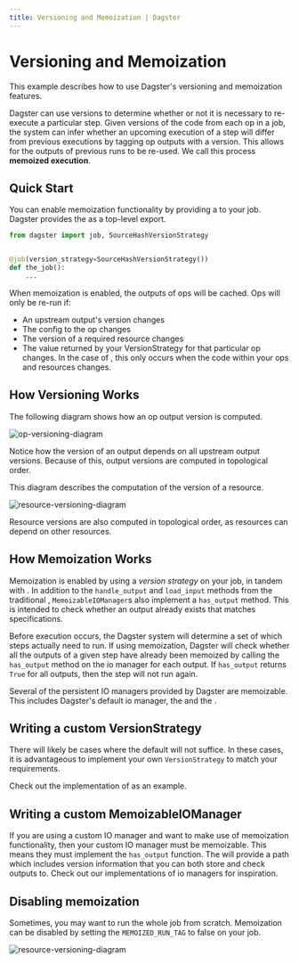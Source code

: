 ```yaml
---
title: Versioning and Memoization | Dagster
---
```


# Versioning and Memoization <Experimental />

<CodeReferenceLink filePath="examples/docs_snippets/docs_snippets/guides/dagster/versioning_memoization" />

This example describes how to use Dagster's versioning and memoization features.

Dagster can use versions to determine whether or not it is necessary to re-execute a particular step. Given versions of the code from each op in a job, the system can infer whether an upcoming execution of a step will differ from previous executions by tagging op outputs with a version. This
allows for the outputs of previous runs to be re-used. We call this process **memoized execution**.

## Quick Start

You can enable memoization functionality by providing a <PyObject object="VersionStrategy"/> to your job. Dagster provides the <PyObject object="SourceHashVersionStrategy"/> as a top-level export.

```python file=/guides/dagster/versioning_memoization/memoization_enabled_job.py
from dagster import job, SourceHashVersionStrategy


@job(version_strategy=SourceHashVersionStrategy())
def the_job():
    ...
```

When memoization is enabled, the outputs of ops will be cached. Ops will only be re-run if:

- An upstream output's version changes
- The config to the op changes
- The version of a required resource changes
- The value returned by your VersionStrategy for that particular op changes. In the case of <PyObject object="SourceHashVersionStrategy"/>, this only occurs when the code within your ops and resources changes.

## How Versioning Works

The following diagram shows how an op output version is computed.

<Image
  alt="op-versioning-diagram"
  src="/images/guides/versioning_memoization/op-version-computation.png"
  width={3808}
  height={2414}
/>

Notice how the version of an output depends on all upstream output versions. Because of this, output versions are computed in topological order.

This diagram describes the computation of the version of a resource.

<Image
  alt="resource-versioning-diagram"
  src="/images/guides/versioning_memoization/resource-version-computation.png"
  width={3808}
  height={2414}
/>

Resource versions are also computed in topological order, as resources can depend on other resources.

## How Memoization Works

Memoization is enabled by using a _version strategy_ on your job, in tandem with <PyObject object="MemoizableIOManager"/>. In addition to the `handle_output` and `load_input` methods from the traditional <PyObject object="IOManager"/>, `MemoizableIOManager`s also implement a `has_output` method. This is intended to check whether an output already exists that matches specifications.

Before execution occurs, the Dagster system will determine a set of which steps actually need to run. If using memoization, Dagster will check whether all the outputs of a given step have already been memoized by calling the `has_output` method on the io manager for each output. If `has_output` returns `True` for all outputs, then the step will not run again.

Several of the persistent IO managers provided by Dagster are memoizable. This includes Dagster's default io manager, the <PyObject module="dagster_aws.s3" object="s3_pickle_io_manager"/> and the <PyObject object="fs_io_manager"/>.

## Writing a custom VersionStrategy

There will likely be cases where the default <PyObject object="SourceHashVersionStrategy"/> will not suffice. In these cases, it is advantageous to implement your own `VersionStrategy` to match your requirements.

Check out the implementation of <PyObject object="SourceHashVersionStrategy"/> as an example.

## Writing a custom MemoizableIOManager

If you are using a custom IO manager and want to make use of memoization functionality, then your custom IO manager must be memoizable. This means they must implement the `has_output` function. The <PyObject object="OutputContext" method="get_output_identifier" /> will provide a path which includes version information that you can both store and check outputs to. Check out our implementations of io managers for inspiration.

## Disabling memoization

Sometimes, you may want to run the whole job from scratch. Memoization can be disabled by setting the `MEMOIZED_RUN_TAG` to false on your job.

<Image
  alt="resource-versioning-diagram"
  src="/images/guides/versioning_memoization/disable-memoization-dagit.png"
  width={3808}
  height={2414}
/>
